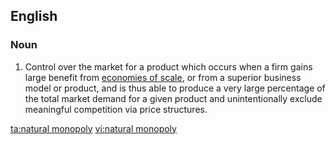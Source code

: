 ==English==
===Noun===
{{wikipedia}}
{{en-noun|sg=[[natural]] [[monopoly]]|natural monopolies}}
# Control over the market for a product which occurs when a firm gains large benefit from [[economies of scale]], or from a superior business model or product, and is thus able to produce a very large percentage of the total market demand for a given product and unintentionally exclude meaningful competition via price structures.

[[ta:natural monopoly]]
[[vi:natural monopoly]]